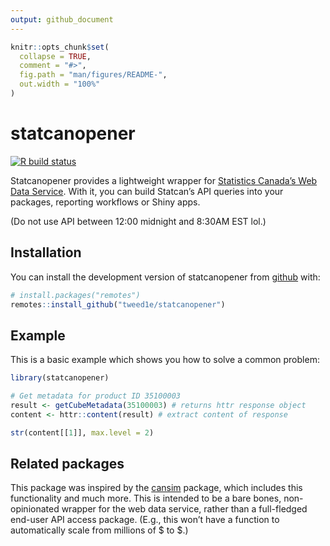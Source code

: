 ```yaml
---
output: github_document
---
```


<!-- README.md is generated from README.Rmd. Please edit that file -->

```r
knitr::opts_chunk$set(
  collapse = TRUE,
  comment = "#>",
  fig.path = "man/figures/README-",
  out.width = "100%"
)
```

# statcanopener

<!-- badges: start -->
[![R build status](https://github.com/tweed1e/statcanopener/workflows/R-CMD-check/badge.svg)](https://github.com/tweed1e/statcanopener/actions)
<!-- badges: end -->

Statcanopener provides a lightweight wrapper for [Statistics 
Canada's Web Data Service](https://www.statcan.gc.ca/eng/developers/wds). With 
it, you can build Statcan's API queries into your packages, reporting workflows 
or Shiny apps.

(Do not use API between 12:00 midnight and 8:30AM EST lol.)

## Installation

<!-- You can install the released version of statcanopener from [CRAN](https://CRAN.R-project.org) with: -->

You can install the development version of statcanopener from [github](https://github/tweed1e/statcanopener) with:

``` r
# install.packages("remotes")
remotes::install_github("tweed1e/statcanopener")
```

## Example

This is a basic example which shows you how to solve a common problem:

```r
library(statcanopener)

# Get metadata for product ID 35100003
result <- getCubeMetadata(35100003) # returns httr response object
content <- httr::content(result) # extract content of response

str(content[[1]], max.level = 2)
```


## Related packages

This package was inspired by the [cansim](https://github.com/mountainMath/cansim) package, which includes this functionality
and much more. This is intended to be a bare bones, non-opinionated wrapper for the 
web data service, rather than a full-fledged end-user API access package. (E.g., 
this won't have a function to automatically scale from millions of $ to $.)




